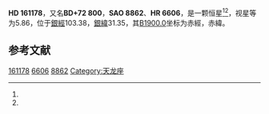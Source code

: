 {{Starbox begin
| name = HD 161178
}}
{{Starbox observe
| epoch = [[J2000.0|J2000.0]]
| constell = {{星座名待查}}<ref name=SIMBAD>{{cite web
 | url=http://simbad.u-strasbg.fr/simbad/sim-id?Ident=HR+6606
 | title =Pulsating variable Star
 | publisher=Centre de Données astronomiques de Strasbourg
 | work=SIMBAD
 | accessdate=2012-07-13}}</ref><ref name=DATA>{{cite web
 | url=http://vizier.u-strasbg.fr/viz-bin/VizieR-5?-out.add=.&-source=5050&-corr=PK=HR&-out.max=9999&HR=6606
 | title=VizieR Detailed Page
 | accessdate=2012-07-13
 | archive-date=2016-03-04
 | archive-url=https://web.archive.org/web/20160304221811/http://vizier.u-strasbg.fr/viz-bin/VizieR-5?-out.add=.&-source=5050&-corr=PK=HR&-out.max=9999&HR=6606
 | dead-url=no
 }}</ref>
| 星官 = 
| ra = {{RA|17|37|8.8}}<ref name=SIMBAD /><ref name=DATA />
| dec = {{DEC|+72|27|21}}<ref name=SIMBAD /><ref name=DATA />
| appmag_v = 5.86<ref name=SIMBAD /><ref name=DATA />
}}
{{Starbox character
| class = G9III<ref name=SIMBAD /><ref name=DATA />
| b-v = 1.01<ref name=SIMBAD /><ref name=DATA />
| u-b = <ref name=SIMBAD /><ref name=DATA />
| r-i = <ref name=SIMBAD /><ref name=DATA />
| variable = 
}}
{{Starbox astrometry
| radial_v = 
| prop_mo_ra = 8
| parallax = -0.009
| p_error = 
}}
{{Starbox catalog
| names =BD+72 800，[[SAO星表|SAO]] 8862，[[HD星表|HD]] 161178，[[HR星表|HR]] 6606}}
{{Starbox reference |Simbad=HR+6606}}
{{Starbox end}}

'''HD 161178'''，又名'''BD+72 800'''，'''SAO 8862'''、'''HR 6606'''，是一颗恒星<ref name=SIMBAD /><ref name=DATA />，视星等为5.86，位于[[銀道座標系|銀經]]103.38，[[銀道座標系|銀緯]]31.35，其[[B1900.0|B1900.0]]坐标为赤經{{RA|17|39|2.4}}，赤緯{{DEC|+72|31.35|30}}。

== 参考文献 ==
{{reflist}}

{{star-stub}}

[[Category:HD和HDE天體|161178]]
[[Category:HR天體|6606]]
[[Category:SAO天體|8862]]
[[Category:天龙座|Category:天龙座]]